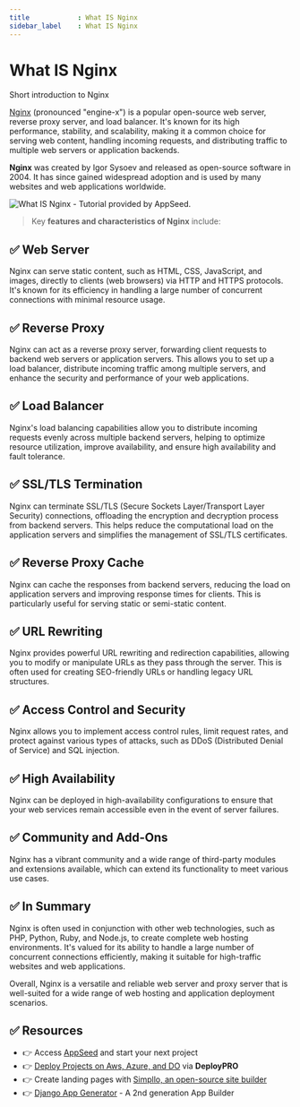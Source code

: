 ```yaml
---
title            : What IS Nginx 
sidebar_label    : What IS Nginx
---
```


# What IS Nginx

<SubHeading>Short introduction to Nginx</SubHeading>

[Nginx](https://www.nginx.com/) (pronounced "engine-x") is a popular open-source web server, reverse proxy server, and load balancer. 
It's known for its high performance, stability, and scalability, making it a common choice for serving web content, handling incoming requests, and distributing traffic to multiple web servers or application backends. 

**Nginx** was created by Igor Sysoev and released as open-source software in 2004. It has since gained widespread adoption and is used by many websites and web applications worldwide.

![What IS Nginx - Tutorial provided by AppSeed.](https://github-production-user-asset-6210df.s3.amazonaws.com/51070104/269013710-384efe09-43c9-4d5e-9cc2-c9f872330e93.jpg) 

> Key **features and characteristics of Nginx** include:

## ✅ **Web Server** 

Nginx can serve static content, such as HTML, CSS, JavaScript, and images, directly to clients (web browsers) via HTTP and HTTPS protocols. 
It's known for its efficiency in handling a large number of concurrent connections with minimal resource usage.

## ✅ **Reverse Proxy** 

Nginx can act as a reverse proxy server, forwarding client requests to backend web servers or application servers. 
This allows you to set up a load balancer, distribute incoming traffic among multiple servers, and enhance the security and performance of your web applications.

## ✅ **Load Balancer** 

Nginx's load balancing capabilities allow you to distribute incoming requests evenly across multiple backend servers, helping to optimize resource utilization, improve availability, 
and ensure high availability and fault tolerance.

## ✅ **SSL/TLS Termination** 

Nginx can terminate SSL/TLS (Secure Sockets Layer/Transport Layer Security) connections, offloading the encryption and decryption process from backend servers. 
This helps reduce the computational load on the application servers and simplifies the management of SSL/TLS certificates.

## ✅ **Reverse Proxy Cache** 

Nginx can cache the responses from backend servers, reducing the load on application servers and improving response times for clients. This is particularly useful for serving static or semi-static content.

## ✅ **URL Rewriting** 

Nginx provides powerful URL rewriting and redirection capabilities, allowing you to modify or manipulate URLs as they pass through the server. 
This is often used for creating SEO-friendly URLs or handling legacy URL structures.

## ✅ **Access Control and Security** 

Nginx allows you to implement access control rules, limit request rates, and protect against various types of attacks, such as DDoS (Distributed Denial of Service) and SQL injection.

## ✅ **High Availability** 

Nginx can be deployed in high-availability configurations to ensure that your web services remain accessible even in the event of server failures.

## ✅ **Community and Add-Ons** 

Nginx has a vibrant community and a wide range of third-party modules and extensions available, which can extend its functionality to meet various use cases.

## ✅ In Summary

Nginx is often used in conjunction with other web technologies, such as PHP, Python, Ruby, and Node.js, to create complete web hosting environments. 
It's valued for its ability to handle a large number of concurrent connections efficiently, making it suitable for high-traffic websites and web applications.

Overall, Nginx is a versatile and reliable web server and proxy server that is well-suited for a wide range of web hosting and application deployment scenarios.

## ✅ Resources 

- 👉 Access [AppSeed](https://appseed.us/) and start your next project
- 👉 [Deploy Projects on Aws, Azure, and DO](https://www.docs.deploypro.dev/) via **DeployPRO**
- 👉 Create landing pages with [Simpllo, an open-source site builder](https://www.simpllo.com/)
- 👉 [Django App Generator](https://app-generator.dev/django/) - A 2nd generation App Builder
